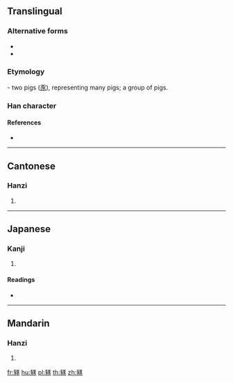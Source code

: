 {{character info/new}}
==Translingual==

===Alternative forms===
* {{l|mul|𤞱}}
* {{l|mul|𧲏}}

===Etymology===
{{Han etyl}}
{{liushu|i}} - two pigs ([[豕]]), representing many pigs; a group of pigs.

===Han character===
{{Han char|rn=152|rad=豕|as=07|sn=14|four=11232|canj=MOMSO|ids=⿰豕豕}}

====References====
* {{Han ref|kx=1197.010|dkj=36405|dj=1659.060|hdz=63615.030|uh=8C69|ud=35945|bh=E452|bd=58450}}

----

==Cantonese==

===Hanzi===
{{yue-hanzi|jyut=|y=waan1}}

# {{defn|lang=yue|sort=豕07}}

----

==Japanese==

===Kanji===
{{ja-kanji|grade=|rs=豕07}}

# {{defn|lang=ja|sort=豕07}}

====Readings====
* {{ja-readings|on=[[ひん]] (hin), [[かん]] (kan), [[けん]] (ken)|kun=|nanori=}}

----

==Mandarin==

===Hanzi===
{{cmn-hanzi|pin=[[bīn]] ([[bin1]])|wg=pin<sup>1</sup>}}

# {{defn|lang=cmn|sort=豕07}}

[[fr:豩]]
[[hu:豩]]
[[pl:豩]]
[[th:豩]]
[[zh:豩]]